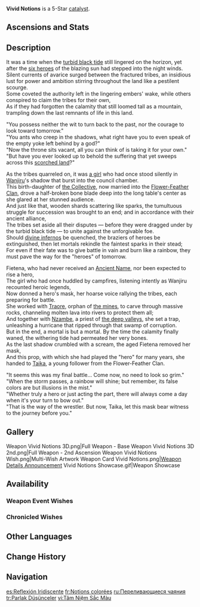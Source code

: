{{Weapon Infobox
|title          = 
|id             = 14519
|image          = <gallery>
Weapon Vivid Notions.png|Base
Weapon Vivid Notions 2nd.png|2nd Ascension
</gallery>
|type           = Catalyst
|quality        = 5
|series         = 
|obtain         = Weapon Event Wishes
|releaseDate    = 2025-03-26
|base_atk       = 48
|2nd_stat_type  = CRIT DMG
|2nd_stat       = 9.6%b
|passive        = Falling Rainbow's Wish
|effect         = [[ATK]] is increased by (var1)%. When you use a [[Plunging Attack]], you will gain the "Dawn's First Hue" effect: Plunging Attack [[CRIT DMG]] is increased by (var2)%. When you use an [[Elemental Skill]] or [[Burst]], you will gain the "Twilight's Splendor" effect: Plunging Attack CRIT DMG is increased by (var3)%. The two effects above each last for 15s. and will be canceled 0.1s after the ground impact hits a target.
|eff_rank1_var1 = 28
|eff_rank2_var1 = 35
|eff_rank3_var1 = 42
|eff_rank4_var1 = 49
|eff_rank5_var1 = 56
|eff_rank1_var2 = 28
|eff_rank2_var2 = 35
|eff_rank3_var2 = 42
|eff_rank4_var2 = 49
|eff_rank5_var2 = 56
|eff_rank1_var3 = 40
|eff_rank2_var3 = 50
|eff_rank3_var3 = 60
|eff_rank4_var3 = 70
|eff_rank5_var3 = 80
|eff_att1       = ATK
|eff_att2       = Plunging Attack CRIT DMG
}}
{{Description|A trophy made from gemstones from the [[Collective of Plenty]] and crystals from the [[Flower-Feather Clan]]. It is said to have once belonged to a legendary wrestler.}}
'''Vivid Notions''' is a 5-Star [[catalyst]].

==Ascensions and Stats==
{{Weapon Ascensions and Stats}}

==Description==
It was a time when the [[Abyss|turbid black tide]] still lingered on the horizon, yet after the [[Heroes of Natlan|six heroes]] of the blazing sun had stepped into the night winds.<br>
Silent currents of avarice surged between the fractured tribes, an insidious lust for power and ambition stirring throughout the land like a pestilent scourge.<br>
Some coveted the authority left in the lingering embers' wake, while others conspired to claim the tribes for their own,<br>
As if they had forgotten the calamity that still loomed tall as a mountain, trampling down the last remnants of life in this land.

"You possess neither the wit to turn back to the past, nor the courage to look toward tomorrow."<br>
"You ants who creep in the shadows, what right have you to even speak of the empty yoke left behind by a god?"<br>
"Now the throne sits vacant, all you can think of is taking it for your own."<br>
"But have you ever looked up to behold the suffering that yet sweeps across this [[Natlan|scorched land]]?"

As the tribes quarreled on, it was [[Fietena|a girl]] who had once stood silently in [[Wanjiru]]'s shadow that burst into the council chamber.<br>
This birth-daughter of [[Collective of Plenty|the Collective]], now married into the [[Flower-Feather Clan]], drove a half-broken bone blade deep into the long table's center as she glared at her stunned audience.<br>
And just like that, wooden shards scattering like sparks, the tumultuous struggle for succession was brought to an end; and in accordance with their ancient alliance,<br>
The tribes set aside all their disputes &mdash; before they were dragged under by the turbid black tide &mdash; to unite against the unforgivable foe.<br>
Should [[Sacred Flame|divine infernos]] be quenched, the braziers of heroes be extinguished, then let mortals rekindle the faintest sparks in their stead;<br>
For even if their fate was to give battle in vain and burn like a rainbow, they must pave the way for the "heroes" of tomorrow.

Fietena, who had never received an [[Ancient Name]], nor been expected to rise a hero,<br>
The girl who had once huddled by campfires, listening intently as Wanjiru recounted heroic legends,<br>
Now donned a hero's mask, her hoarse voice rallying the tribes, each preparing for battle.<br>
She worked with [[Traore]], orphan of [[Nanatzcayan|the mines]], to carve through massive rocks, channeling molten lava into rivers to protect them all;<br>
And together with [[Nzambe]], a priest of [[Mictlan|the deep valleys]], she set a trap, unleashing a hurricane that ripped through that swamp of corruption.<br>
But in the end, a mortal is but a mortal. By the time the calamity finally waned, the withering tide had permeated her very bones.<br>
As the last shadow crumbled with a scream, the aged Fietena removed her mask,<br>
And this prop, with which she had played the "hero" for many years, she handed to [[Taika]], a young follower from the Flower-Feather Clan.

"It seems this was my final battle... Come now, no need to look so grim."<br>
"When the storm passes, a rainbow will shine; but remember, its false colors are but illusions in the mist."<br>
"Whether truly a hero or just acting the part, there will always come a day when it's your turn to bow out."<br>
"That is the way of the wrestler. But now, Taika, let this mask bear witness to the journey before you."
<!--
==Lore==
-->
==Gallery==
<gallery>
Weapon Vivid Notions 3D.png|Full Weapon - Base
Weapon Vivid Notions 3D 2nd.png|Full Weapon - 2nd Ascension
Weapon Vivid Notions Wish.png|Multi-Wish Artwork
Weapon Card Vivid Notions.png|[https://www.hoyolab.com/article/37760937 Weapon Details Announcement]
Vivid Notions Showcase.gif|Weapon Showcase
</gallery>

==Availability==
===Weapon Event Wishes===
{{Featured}}

===Chronicled Wishes===
{{Featured|chronicled=1}}

==Other Languages==
{{Other Languages
|1_en       = Vivid Notions
|1_zhs      = 溢彩心念
|1_zhs_rm   = 
|1_zht      = 溢彩心念
|1_zht_rm   = 
|1_zh_tl    = 
|1_ja       = ヴィヴィッド・ハート
|1_ja_rm    = 
|1_ja_tl    = 
|1_ko       = 빛나는 마음
|1_ko_tl    = 
|1_es       = Reflexión Iridiscente
|1_es_tl    = Iridescent Reflection
|1_fr       = Notions colorées
|1_fr_tl    = Colorful Notions
|1_ru       = Переливающиеся чаяния
|1_ru_tl    = Iridescent Expectations
|1_th       = Vivid Notions
|1_vi       = Tâm Niệm Sắc Màu
|1_vi_tl    = 
|1_de       = Farbenfrohe Gedanken
|1_de_tl    = Colorful Thoughts
|1_id       = Vivid Notions
|1_pt       = Coração Resplandecente
|1_pt_tl    = 
|1_tr       = Parlak Düşünceler
|1_tr_tl    = 
|1_it       = Pensieri vivaci
|1_it_tl    = 

|2_en       = Falling Rainbow's Wish
|2_zhs      = 落虹之愿
|2_zhs_rm   = 
|2_zht      = 落虹之願
|2_zht_rm   = 
|2_zh_tl    = 
|2_ja       = 墜ちる虹の願い
|2_ja_rm    = 
|2_ja_tl    = 
|2_ko       = 무지개의 소원
|2_ko_tl    = 
|2_es       = Deseo del arcoíris caído
|2_es_tl    = Fallen Rainbow's Wish
|2_fr       = Souhait d'arc-en-ciel tombant
|2_fr_tl    = Falling Rainbow's Wish
|2_ru       = Желание падающей радуги
|2_ru_tl    = Falling Rainbow's Wish
|2_th       = Falling Rainbow's Wish
|2_vi       = Nguyện Ước Cầu Vồng Rơi
|2_vi_tl    = 
|2_de       = Wunsch des gefallenen Regenbogens
|2_de_tl    = Falling Rainbow's Wish
|2_id       = Falling Rainbow's Wish
|2_pt       = Desejo do Arco-Íris Cadente
|2_pt_tl    = 
|2_tr       = Düşen Gökkuşağının Dileği
|2_tr_tl    = 
|2_it       = Desiderio dell'arcobaleno cadente
|2_it_tl    = 
}}

==Change History==
{{Change History|5.5}}

==Navigation==
<!--{{Weapons by Series Navbox|Series name}}-->
{{Weapon Navbox|Catalysts}}

[[es:Reflexión Iridiscente]]
[[fr:Notions colorées]]
[[ru:Переливающиеся чаяния]]
[[tr:Parlak Düşünceler]]
[[vi:Tâm Niệm Sắc Màu]]